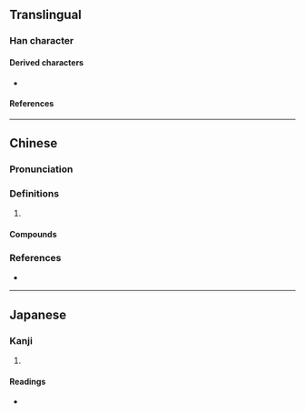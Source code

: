 {{character info}}
==Translingual==

===Han character===
{{Han char|rn=72|rad=日|as=07|sn=11|four=60227|canj=ACNH|ids=⿱日弟}}

====Derived characters====
* {{l|mul|[[𧴉]], [[𩻋]], [[𦸫]]}}

====References====
{{Han ref|kx=0495.390|dkj=13944|dj=0862.020|hdz=21514.070|uh=665C}}

----

==Chinese==
{{zh-forms}}

===Pronunciation===
{{zh-pron
|m=kūn
|c=gwan1,kwan1
|mc=y
|oc=y
|cat=
}}

===Definitions===
{{zh-hanzi}}

# {{zh-alt-form|昆}}

====Compounds====
{{zh-der|晜孫}}

===References===
* {{R:yue:Hanzi}}

----

==Japanese==

===Kanji===
{{ja-kanji|grade=|rs=日07}}

# {{rfdef|ja|sort=日07}}

====Readings====
* {{ja-readings|on=[[こん]] (kon), [[あに]] (ani)|kun=}}